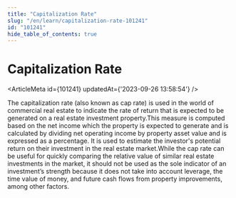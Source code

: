 ```yaml
---
title: "Capitalization Rate"
slug: "/en/learn/capitalization-rate-101241"
id: "101241"
hide_table_of_contents: true
---
```



# Capitalization Rate

<ArticleMeta id={101241} updatedAt={'2023-09-26 13:58:54'} />
<div className='border-solid border-b border-t-0 my-4 border-[var(--ifm-color-gray-300)]' />

The capitalization rate (also known as cap rate) is used in the world of commercial real estate to indicate the rate of return that is expected to be generated on a real estate investment property.This measure is computed based on the net income which the property is expected to generate and is calculated by dividing net operating income by property asset value and is expressed as a percentage. It is used to estimate the investor's potential return on their investment in the real estate market.While the cap rate can be useful for quickly comparing the relative value of similar real estate investments in the market, it should not be used as the sole indicator of an investment’s strength because it does not take into account leverage, the time value of money, and future cash flows from property improvements, among other factors.
